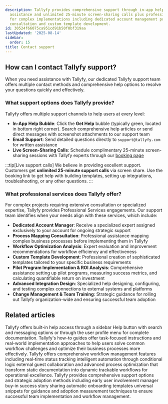 ```yaml
---
description: Tallyfy provides comprehensive support through in-app help bubbles email
  assistance and unlimited 25-minute screen-sharing calls plus professional services
  for complex implementations including dedicated account management process mapping
  consultation and custom template development.
id: 30524f66075ca951cd91b50f0bf319aa
lastUpdated: '2025-08-14'
sidebar:
  order: 15
title: Contact support
---
```


## How can I contact Tallyfy support?

When you need assistance with Tallyfy, our dedicated Tallyfy support team offers multiple contact methods and comprehensive help options to resolve your questions quickly and effectively.

### What support options does Tallyfy provide?

Tallyfy offers multiple support channels to help users at every level:

*   **In-App Help Bubble**: Click the **Get Help** bubble (typically green, located in bottom right corner). Search comprehensive help articles or send direct messages with screenshot attachments to our support team
*   **Email Support**: Send detailed questions directly to `support@tallyfy.com` for written assistance
*   **Live Screen-Sharing Calls**: Schedule complimentary 25-minute screen-sharing sessions with Tallyfy experts through our [booking page](https://tallyfy.com/booking/)

:::tip[Live support calls]
We believe in providing excellent support. Customers get **unlimited 25-minute support calls** via screen share. Use the booking link to get help with building templates, setting up integrations, troubleshooting, or any other questions.
:::

### What professional services does Tallyfy offer?

For complex projects requiring extensive consultation or specialized expertise, Tallyfy provides Professional Services engagements. Our support team identifies when your needs align with these services, which include:

*   **Dedicated Account Manager**: Receive a specialized expert assigned exclusively to your account for ongoing strategic support
*   **Process Mapping Consultation**: Professional assistance mapping complex business processes before implementing them in Tallyfy
*   **Workflow Optimization Analysis**: Expert evaluation and improvement recommendations for workflow efficiency and effectiveness
*   **Custom Template Development**: Professional creation of sophisticated templates tailored to your specific business requirements
*   **Pilot Program Implementation & ROI Analysis**: Comprehensive assistance setting up pilot programs, measuring success metrics, and calculating quantifiable return on investment
*   **Advanced Integration Design**: Specialized help designing, configuring, and testing complex connections to external systems and platforms
*   **Change Management & Team Training**: Strategic guidance for rolling out Tallyfy organization-wide and ensuring successful team adoption


## Related articles
<CardGrid>
<LinkTitleCard header="<b>Support > In-app user guide</b>" href="/products/pro/miscellaneous/support/how-to-access-the-tallyfy-user-guide/" > Tallyfy offers built-in help access through a sidebar Help button with search and messaging options or through the user profile menu for complete documentation. </LinkTitleCard>
<LinkTitleCard header="<b>Tutorials > How-to guides</b>" href="/products/pro/tutorials/how-to/" > Tallyfy's how-to guides offer task-focused instructions and real-world implementation approaches to help users solve common workflow challenges and optimize their business processes more effectively. </LinkTitleCard>
<LinkTitleCard header="<b>Tutorials > Key features</b>" href="/products/pro/tutorials/features/" > Tallyfy offers comprehensive workflow management features including real-time status tracking intelligent automation through conditional logic external guest collaboration and advanced process optimization that transform static documentation into dynamic trackable workflows for operational excellence. </LinkTitleCard>
<LinkTitleCard header="<b>Miscellaneous > Support</b>" href="/products/pro/miscellaneous/support/" > Tallyfy provides comprehensive support options and strategic adoption methods including early user involvement manager buy-in success story sharing automatic onboarding templates universal snippets for guidance and adoption measurement techniques to ensure successful team implementation and workflow management. </LinkTitleCard>
</CardGrid>